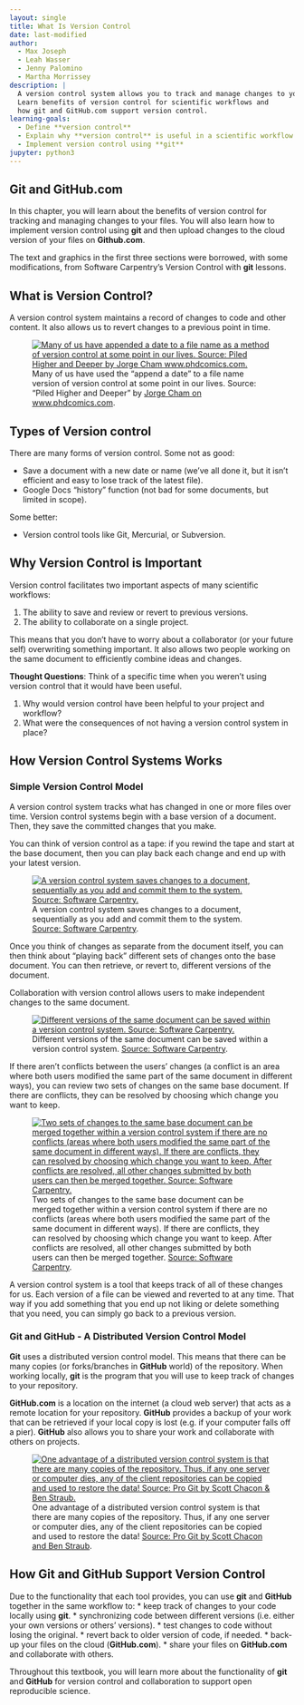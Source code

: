 ```yaml
---
layout: single
title: What Is Version Control
date: last-modified
author:
  - Max Joseph
  - Leah Wasser
  - Jenny Palomino
  - Martha Morrissey
description: |
  A version control system allows you to track and manage changes to your files.
  Learn benefits of version control for scientific workflows and
  how git and GitHub.com support version control.
learning-goals: 
  - Define **version control**
  - Explain why **version control** is useful in a scientific workflow
  - Implement version control using **git**
jupyter: python3
---
```


## Git and GitHub.com

In this chapter, you will learn about the benefits of version control for tracking and managing changes to your files. You will also learn how to implement version control using **git** and then upload changes to the cloud version of your files on **Github.com**. 

The text and graphics in the first three sections were borrowed, with some modifications, from Software Carpentry’s Version Control with **git** lessons.

## What is Version Control?

A version control system maintains a record of changes to code and other content. It also allows us to revert changes to a previous point in time.

<figure>
   <a href="{{ site.url }}/images/earth-analytics/git-version-control/final-doc-phd-comics.gif">
   <img src="{{ site.url }}/images/earth-analytics/git-version-control/final-doc-phd-comics.gif" alt="Many of us have appended a date to a file name as a method of version control at some point in our lives. Source: Piled Higher and Deeper by Jorge Cham www.phdcomics.com."></a>
   <figcaption> Many of us have used the "append a date" to a file name version of version control at some point in our lives. Source: "Piled Higher and Deeper" by <a href="http://phdcomics.com/comics/archive/phd101212s.gif">Jorge Cham on www.phdcomics.com</a>.
   </figcaption>
</figure>

## Types of Version control

There are many forms of version control. Some not as good:

* Save a document with a new date or name (we’ve all done it, but it isn’t efficient and easy to lose track of the latest file).
* Google Docs “history” function (not bad for some documents, but limited in scope).

Some better:

* Version control tools like Git, Mercurial, or Subversion.

## Why Version Control is Important

Version control facilitates two important aspects of many scientific workflows:

1. The ability to save and review or revert to previous versions.
2. The ability to collaborate on a single project.

This means that you don’t have to worry about a collaborator (or your future self) overwriting something important. It also allows two people working on the same document to efficiently combine ideas and changes.


<div class="notice--success" markdown="1">

<i class="fa fa-star"></i>**Thought Questions**: Think of a specific time when you weren’t using version control that it would have been useful.

1. Why would version control have been helpful to your project and workflow?
2. What were the consequences of not having a version control system in place?

</div>


## How Version Control Systems Works

### Simple Version Control Model

A version control system tracks what has changed in one or more files over 
time. Version control systems begin with a base version of a document. Then, 
they save the committed changes that you make. 

You can think of version control as a tape: if you rewind the tape and 
start at the base document, then you can play back each change and end 
up with your latest version.

<figure>
   <a href="{{ site.url }}/images/earth-analytics/git-version-control/git-play-changes.png">
   <img src="{{ site.url }}/images/earth-analytics/git-version-control/git-play-changes.png" alt="A version control system saves changes to a document, sequentially as you add and commit them to the system. Source: Software Carpentry."></a>
   <figcaption> A version control system saves changes to a document, sequentially as you add and commit them to the system. <a href="http://swcarpentry.github.io/git-novice/fig/play-changes.svg">Source: Software Carpentry</a>.
   </figcaption>
</figure>

Once you think of changes as separate from the document itself, you can then think about “playing back” different sets of changes onto the base document. You can then retrieve, or revert to, different versions of the document.

Collaboration with version control allows users to make independent changes to the same document.

<figure>
   <a href="{{ site.url }}/images/earth-analytics/git-version-control/git-versions.png">
   <img src="{{ site.url }}/images/earth-analytics/git-version-control/git-versions.png" alt="Different versions of the same document can be saved within a version control system. Source: Software Carpentry."></a>
   <figcaption> Different versions of the same document can be saved within a version control system. <a href="http://swcarpentry.github.io/git-novice/fig/versions.svg">Source: Software Carpentry</a>.
   </figcaption>
</figure>

If there aren’t conflicts between the users’ changes (a conflict is an area where both users modified the same part of the same document in different ways), you can review two sets of changes on the same base document. If there are conflicts, they can be resolved by choosing which change you want to keep.

<figure>
   <a href="{{ site.url }}/images/earth-analytics/git-version-control/git-merge.png">
   <img src="{{ site.url }}/images/earth-analytics/git-version-control/git-merge.png" alt="Two sets of changes to the same base document can be merged together within a version control system if there are no conflicts (areas where both users modified the same part of the same document in different ways). If there are conflicts, they can resolved by choosing which change you want to keep. After conflicts are resolved, all other changes submitted by both users can then be merged together. Source: Software Carpentry."></a>
   <figcaption> Two sets of changes to the same base document can be merged together within a version control system if there are no conflicts (areas where both users modified the same part of the same document in different ways). If there are conflicts, they can resolved by choosing which change you want to keep. After conflicts are resolved, all other changes submitted by both users can then be merged together. <a href="http://swcarpentry.github.io/git-novice/fig/merge.svg">Source: Software Carpentry</a>.
   </figcaption>
</figure>

A version control system is a tool that keeps track of all of these changes for us. 
Each version of a file can be viewed and reverted to at any time. That way if you 
add something that you end up not liking or delete something that you need, you can 
simply go back to a previous version. 


### Git and GitHub - A Distributed Version Control Model

**Git** uses a distributed version control model. This means that there can be 
many copies (or forks/branches in **GitHub** world) of the repository. When 
working locally, **git** is the program that you will use to keep track of 
changes to your repository. 

**GitHub.com** is a location on the internet (a cloud web server) that acts as a remote location for your repository. **GitHub** provides a backup of your work that can be retrieved if your local copy is lost (e.g. if your computer falls off a pier). **GitHub** also allows you to share your work and collaborate with others on projects.

<figure>
   <a href="{{ site.url }}/images/earth-analytics/git-version-control/git-distributed-version-control-model.png">
   <img src="{{ site.url }}/images/earth-analytics/git-version-control/git-distributed-version-control-model.png" alt="One advantage of a distributed version control system is that there are many copies of the repository. Thus, if any one server or computer dies, any of the client repositories can be copied and used to restore the data! Source: Pro Git by Scott Chacon & Ben Straub. "></a>
   <figcaption> One advantage of a distributed version control system is that there are many copies of the repository. Thus, if any one server or computer dies, any of the client repositories can be copied and used to restore the data! <a href="https://git-scm.com/book/en/v2/book/01-introduction/images/distributed.png">Source: Pro Git by Scott Chacon and Ben Straub</a>.
    </figcaption>
</figure>    

## How Git and GitHub Support Version Control

Due to the functionality that each tool provides, you can use **git** and **GitHub** together in the same workflow to:
* keep track of changes to your code locally using **git**.
* synchronizing code between different versions (i.e. either your own versions or others' versions).
* test changes to code without losing the original.
* revert back to older version of code, if needed.
* back-up your files on the cloud (**GitHub.com**).
* share your files on **GitHub.com** and collaborate with others.

Throughout this textbook, you will learn more about the functionality of **git** and **GitHub** for version control and collaboration to support open reproducible science.  

